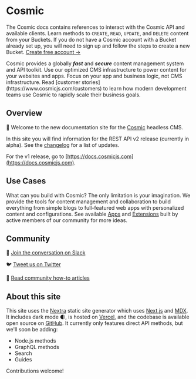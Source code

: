 
# Cosmic

<Features />

The Cosmic docs contains references to interact with the Cosmic API and available clients. Learn methods to `CREATE`, `READ`, `UPDATE`, and `DELETE` content from your Buckets. If you do not have a Cosmic account with a Bucket already set up, you will need to sign up and follow the steps to create a new Bucket. [Create free account →](https://app.cosmicjs.com/signup)

<Callout emoji="🚀">
  Cosmic provides a globally
  <i>
    <b>fast</b>
  </i>
  and
  <i>
    <b>secure</b>
  </i>
  content management system and API toolkit. Use our optimized CMS
  infrastructure to power content for your websites and apps. Focus on your app
  and business logic, not CMS infrastructure. Read [customer
  stories](https://www.cosmicjs.com/customers) to learn how modern development
  teams use Cosmic to rapidly scale their business goals.
</Callout>

## Overview

👋 Welcome to the new documentation site for the [Cosmic](https://www.cosmicjs.com) headless CMS.

In this site you will find information for the REST API v2 release (currently in alpha). See the [changelog](/api-reference/changelog) for a list of updates.

For the v1 release, go to [https://docs.cosmicjs.com](https://docs.cosmicjs.com).

## Use Cases

What can you build with Cosmic? The only limitation is your imagination. We provide the tools for content management and collaboration to build everything from simple blogs to full-featured web apps with personalized content and configurations. See available [Apps](https://www.cosmicjs.com/apps) and [Extensions](https://www.cosmicjs.com/extensions) built by active members of our community for more ideas.

## Community

💬 [Join the conversation on Slack](https://cosmicslack.herokuapp.com/)

🐦 [Tweet us on Twitter](https://twitter.com/cosmicjs)

📃 [Read community how-to articles](https://www.cosmicjs.com/articles)

## About this site

This site uses the [Nextra](https://github.com/shuding/nextra) static site generator which uses [Next.js](https://nextjs.org/) and [MDX](https://mdxjs.com/). It includes dark mode 🌒, is hosted on [Vercel](https://vercel.com/), and the codebase is available open source on [GitHub](https://github.com/cosmicjs/cosmic-docs). It currently only features direct API methods, but we'll soon be adding:

- Node.js methods
- GraphQL methods
- Search
- Guides

Contributions welcome!
